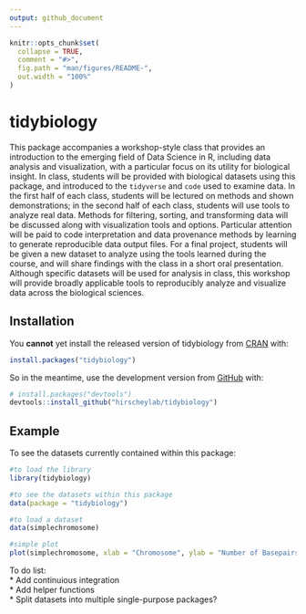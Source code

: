 ```yaml
---
output: github_document
---
```


<!-- README.md is generated from README.Rmd. Please edit that file -->

```r
knitr::opts_chunk$set(
  collapse = TRUE,
  comment = "#>",
  fig.path = "man/figures/README-",
  out.width = "100%"
)
```

# tidybiology

<!-- badges: start -->
<!-- badges: end -->

This package accompanies a workshop-style class that provides an introduction to the emerging field of Data Science in R, including data analysis and visualization, with a particular focus on its utility for biological insight. In class, students will be provided with biological datasets using this package, and introduced to the `tidyverse` and `code` used to examine data. In the first half of each class, students will be lectured on methods and shown demonstrations; in the second half of each class, students will use tools to analyze real data. Methods for filtering, sorting, and transforming data will be discussed along with visualization tools and options. Particular attention will be paid to code interpretation and data provenance methods by learning to generate reproducible data output files. For a final project, students will be given a new dataset to analyze using the tools learned during the course, and will share findings with the class in a short oral presentation. Although specific datasets will be used for analysis in class, this workshop will provide broadly applicable tools to reproducibly analyze and visualize data across the biological sciences.  

## Installation

You **cannot** yet install the released version of tidybiology from [CRAN](https://CRAN.R-project.org) with:

``` r
install.packages("tidybiology")
```

So in the meantime, use the development version from [GitHub](https://github.com/) with:

``` r
# install.packages("devtools")
devtools::install_github("hirscheylab/tidybiology")
```
## Example

To see the datasets currently contained within this package:

```r
#to load the library
library(tidybiology)

#to see the datasets within this package
data(package = "tidybiology")

#to load a dataset
data(simplechromosome)

#simple plot
plot(simplechromosome, xlab = "Chromosome", ylab = "Number of Basepairs")
```
  
To do list:  
* Add continuious integration  
* Add helper functions  
* Split datasets into multiple single-purpose packages?  

